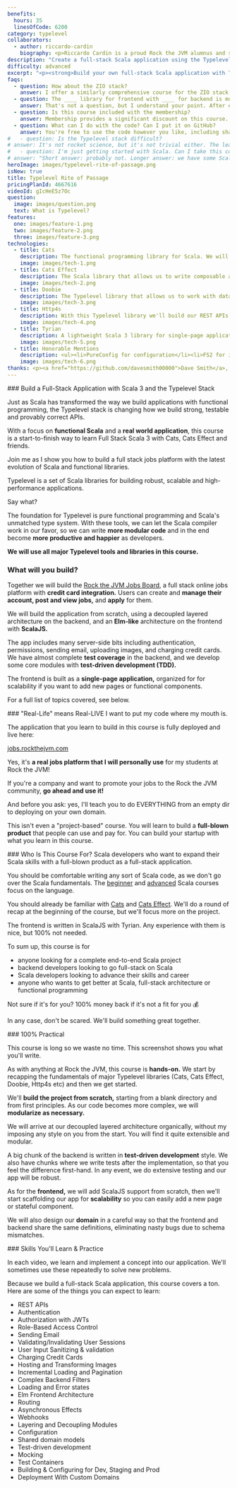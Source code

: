 ```yaml
---
benefits:
  hours: 35
  linesOfCode: 6200
category: typelevel
collaborators:
  - author: riccardo-cardin
    biography: <p>Riccardo Cardin is a proud Rock the JVM alumnus and senior software engineer focusing on high-performance systems in Scala, Kotlin and Java.</p><p>He is also one of the two leading lecturers of the Software Engineering course inside the Computer Science BSc, hosted by Dipartimento di Matematica of the University of Padova.</p><p>Riccardo is actively interested in the application of design patterns and design best practices. He is constantly increasing his knowledge of the software's design and development continuously, which brought him to Rock the JVM.</p>
description: "Create a full-stack Scala application using the Typelevel stack in our comprehensive course: learn to integrate features like credit card checkout and emails. Perfect for hands-on, real-world development experience."
difficulty: advanced
excerpt: "<p><strong>Build your own full-stack Scala application with Typelevel</strong>: working on credit card checkout and emails, experience real-world development with our comprehensive course, and see the live app <a href='https://jobs.rockthejvm.com'>here</a></p>"
faqs:
  - question: How about the ZIO stack?
    answer: I offer a similarly comprehensive course for the ZIO stack, focusing on a different application and approach.
  - question: The ____ library for frontend with ____ for backend is much better!
    answer: That's not a question, but I understand your point. After evaluating various libraries and setups for building a full-stack app with Typelevel for nearly a year, Riccardo and I found this stack to be the most effective. All included libraries are well-supported and actively developed. This course isn't just about connecting libraries; it's about learning to think and build full-stack Scala applications. The principles you'll learn apply beyond just these libraries.
  - question: Is this course included with the membership?
    answer: Membership provides a significant discount on this course. To claim it, click on the membership card in your course dashboard to find your discount code. Membership benefits will continue to grow with each new course we offer.
  - question: What can I do with the code? Can I put it on GitHub?
    answer: You're free to use the code however you like, including sharing it on GitHub. However, please avoid creating your own course based on this app. Feel free to use the code as a portfolio piece, a starting point for your next project, or a prototype to showcase to your boss. The ideas you take away from this course are even more valuable than the code itself.
#   - question: Is the Typelevel stack difficult?
# answer: It's not rocket science, but it's not trivial either. The learning curve is steep if you're doing it on your own. Materials are scarce. So I wanted to compress your learning time and hard-earned lessons into one comprehensive experience.
#   - question: I'm just getting started with Scala. Can I take this course?
# answer: "Short answer: probably not. Longer answer: we have some Scala starter code at the beginning of the course, but that won't replace the kind of experience we need for this course. I recommend you check out the﻿ Scala essentials and advanced courses first before coming back here."
heroImage: images/typelevel-rite-of-passage.png
isNew: true
title: Typelevel Rite of Passage
pricingPlanId: 4667616
videoId: gIcHeE5z7Oc
question:
  image: images/question.png
  text: What is Typelevel?
features:
  one: images/feature-1.png
  two: images/feature-2.png
  three: images/feature-3.png
technologies:
  - title: Cats
    description: The functional programming library for Scala. We will use it to make our code modular, expressed in terms of capabilities.
    image: images/tech-1.png
  - title: Cats Effect
    description: The Scala library that allows us to write composable and high-performance applications with pure functional programming. Every action we perform is built with Cats Effect.
    image: images/tech-2.png
  - title: Doobie
    description: The Typelevel library that allows us to work with databases, using type-safe queries. We will use PostgreSQL as an actual database.
    image: images/tech-3.png
  - title: Http4s
    description: With this Typelevel library we'll build our REST APIs with JSON payloads, automatic validation, incremental content loading with pagination etc., as well as manage authentication, authorization with JWTs and role-based access control.
    image: images/tech-4.png
  - title: Tyrian
    description: A lightweight Scala 3 library for single-page applications in a purely functional way, Elm-style. While not "officially" a Typelevel project, it is based on Cats Effect and FS2 to manage application state. Our entire frontend is built with Tyrian (routing, authentication flow, checkout, error/success UI state, fetching data from backend)
    image: images/tech-5.png
  - title: Honorable Mentions
    description: <ul><li>PureConfig for configuration</li><li>FS2 for incremental loading on the backend</li><li>FS2 for SPA history management on the frontend</li><li>TSec for JWT authorization and RBAC</li><li>Circe for JSON</li><li>Log4Cats for purely-functional logging</li><li>ScalaTest with TestContainers wrapped in Cats Effect</li></ul>
    image: images/tech-6.png
thanks: <p><a href="https://github.com/davesmith00000">Dave Smith</a>, the maintainer of Tyrian, for quickly reviewing and merging my PR that injects custom HTML. This allows our app to render Markdown on the frontend (pretty cool!).</p><br/><p><a href="https://twitter.com/fellownoodle">@fellownoodle</a> for the amazing Rite of Passage banner.</p>
---
```



<CourseLayout>
<Fragment slot="goal">
### Build a Full-Stack Application with Scala 3 and the Typelevel Stack

Just as Scala has transformed the way we build applications with functional programming, the Typelevel stack is changing how we build strong, testable and provably correct APIs.

With a focus on **functional Scala** and a **real world application**, this course is a start-to-finish way to learn Full Stack Scala 3 with Cats, Cats Effect and friends.

Join me as I show you how to build a full stack jobs platform with the latest evolution of Scala and functional libraries.

<AutoPlayYouTube videoId="D83MaZYUsik" />

</Fragment>
<Fragment slot="question">
Typelevel is a set of Scala libraries for building robust, scalable and high-performance applications.

Say what?

The foundation for Typelevel is pure functional programming and Scala's unmatched type system. With these tools, we can let the Scala compiler work in our favor, so we can write **more modular code** and in the end become **more productive and happier** as developers.

**We will use all major Typelevel tools and libraries in this course.**

</Fragment>
<Fragment slot="verticalSection">

### What will you build?

Together we will build the [Rock the JVM Jobs Board](https://jobs.rockthejvm.com/), a full stack online jobs platform with **credit card integration.** Users can create and **manage their account, post and view jobs,** and **apply** for them.

We will build the application from scratch, using a decoupled layered architecture on the backend, and an **Elm-like** architecture on the frontend with **ScalaJS.**

The app includes many server-side bits including authentication, permissions, sending email, uploading images, and charging credit cards. We have almost complete **test coverage** in the backend, and we develop some core modules with **test-driven development (TDD).**

The frontend is built as a **single-page application,** organized for for scalability if you want to add new pages or functional components.

For a full list of topics covered, see below.

</Fragment>

<Fragment slot="feature1">
### "Real-Life" means Real-LIVE
I want to put my code where my mouth is.

The application that you learn to build in this course is fully deployed and live here:

[jobs.rockthejvm.com](https://jobs.rockthejvm.com/)

Yes, it's **a real jobs platform that I will personally use** for my students at Rock the JVM!

If you're a company and want to promote your jobs to the Rock the JVM community, **go ahead and use it!**

And before you ask: yes, I'll teach you to do EVERYTHING from an empty dir to deploying on your own domain.

This isn't even a "project-based" course. You will learn to build a **full-blown product** that people can use and pay for. You can build your startup with what you learn in this course.

</Fragment>
<Fragment slot="feature2">
### Who Is This Course For?
Scala developers who want to expand their Scala skills with a full-blown product as a full-stack application.

You should be comfortable writing any sort of Scala code, as we don't go over the Scala fundamentals. The [beginner](/courses/scala-essentials) and [advanced](/courses/advanced-scala) Scala courses focus on the language.

You should already be familiar with [Cats](/courses/cats) and [Cats Effect](/courses/cats-effect). We'll do a round of recap at the beginning of the course, but we'll focus more on the project.

The frontend is written in ScalaJS with Tyrian. Any experience with them is nice, but 100% not needed.

To sum up, this course is for

- anyone looking for a complete end-to-end Scala project
- backend developers looking to go full-stack on Scala
- Scala developers looking to advance their skills and career
- anyone who wants to get better at Scala, full-stack architecture or functional programming

Not sure if it's for you? 100% money back if it's not a fit for you 💰

In any case, don't be scared. We'll build something great together.

</Fragment>
<Fragment slot="feature3">
### 100% Practical

This course is long so we waste no time. This screenshot shows you what you'll write.

As with anything at Rock the JVM, this course is **hands-on.** We start by recapping the fundamentals of major Typelevel libraries (Cats, Cats Effect, Doobie, Http4s etc) and then we get started.

We'll **build the project from scratch,** starting from a blank directory and from first principles. As our code becomes more complex, we will **modularize as necessary.**

We will arrive at our decoupled layered architecture organically, without my imposing any style on you from the start. You will find it quite extensible and modular.

A big chunk of the backend is written in **test-driven development** style. We also have chunks where we write tests after the implementation, so that you feel the difference first-hand. In any event, we do extensive testing and our app will be robust.

As for the **frontend,** we will add ScalaJS support from scratch, then we'll start scaffolding our app for **scalability** so you can easily add a new page or stateful component.

We will also design our **domain** in a careful way so that the frontend and backend share the same definitions, eliminating nasty bugs due to schema mismatches.

</Fragment>
<Fragment slot="skills">
### Skills You'll Learn & Practice

In each video, we learn and implement a concept into our application. We'll sometimes use these repeatedly to solve new problems.

Because we build a full-stack Scala application, this course covers a ton. Here are some of the things you can expect to learn:

- REST APIs
- Authentication
- Authorization with JWTs
- Role-Based Access Control
- Sending Email
- Validating/Invalidating User Sessions
- User Input Sanitizing & validation
- Charging Credit Cards
- Hosting and Transforming Images
- Incremental Loading and Pagination
- Complex Backend Filters
- Loading and Error states
- Elm Frontend Architecture
- Routing
- Asynchronous Effects
- Webhooks
- Layering and Decoupling Modules
- Configuration
- Shared domain models
- Test-driven development
- Mocking
- Test Containers
- Building & Configuring for Dev, Staging and Prod
- Deployment With Custom Domains

</Fragment>
</CourseLayout>
